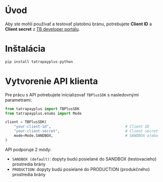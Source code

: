 # Úvod

Aby ste mohli používať a testovať platobnú bránu, potrebujete **Client ID** a **Client secret** z [TB developer portálu](https://developer.tatrabanka.sk/).

# Inštalácia
```python
pip install tatrapayplus-python
```
# Vytvorenie API klienta

Pre prácu s API potrebujete inicializovať `TBPlusSDK` s nasledovnými parametrami:

```python
from tatrapayplus import TBPlusSDK
from tatrapayplus.enums import Mode

client = TBPlusSDK(
    "your-client-id",                                  # Client ID
    "your-client-secret",                              # Client secret
    mode=Mode.SANDBOX,                                 # SANDBOX alebo PRODUCTION
)
```

API podporuje 2 módy:
- `SANDBOX (default)`: dopyty budú posielané do SANDBOX (testovacieho) prostredia brány
- `PRODUCTION`: dopyty budú posielané do PRODUCTION (produkčného) prostredia brány